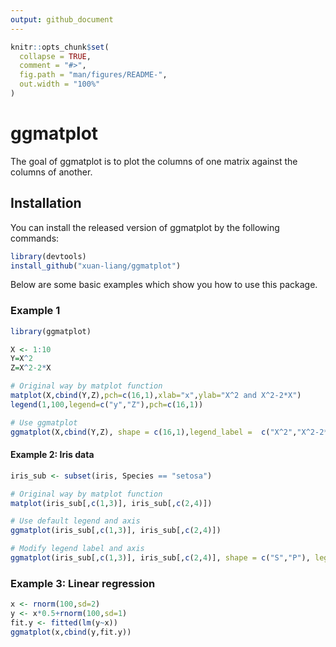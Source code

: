 ```yaml
---
output: github_document
---
```


<!-- README.md is generated from README.Rmd. Please edit that file -->

```r
knitr::opts_chunk$set(
  collapse = TRUE,
  comment = "#>",
  fig.path = "man/figures/README-",
  out.width = "100%"
)
```
# ggmatplot

<!-- badges: start -->
<!-- badges: end -->

The goal of ggmatplot is to plot the columns of one matrix against the columns of another.

## Installation

You can install the released version of ggmatplot by the following commands:

```r
library(devtools)
install_github("xuan-liang/ggmatplot")
```

Below are some basic examples which show you how to use this package.


### Example 1

```r
library(ggmatplot)
```

```r
X <- 1:10
Y=X^2
Z=X^2-2*X

# Original way by matplot function
matplot(X,cbind(Y,Z),pch=c(16,1),xlab="x",ylab="X^2 and X^2-2*X")
legend(1,100,legend=c("y","Z"),pch=c(16,1)) 

# Use ggmatplot
ggmatplot(X,cbind(Y,Z), shape = c(16,1),legend_label =  c("X^2","X^2-2*X"),legend_title = "",geom=c("point","line"))
```

#### Example 2: Iris data

```r
iris_sub <- subset(iris, Species == "setosa")

# Original way by matplot function
matplot(iris_sub[,c(1,3)], iris_sub[,c(2,4)])

# Use default legend and axis
ggmatplot(iris_sub[,c(1,3)], iris_sub[,c(2,4)])

# Modify legend label and axis
ggmatplot(iris_sub[,c(1,3)], iris_sub[,c(2,4)], shape = c("S","P"), legend_label =  c("Sepal","Petal"), legend_title = "", xlab = "Length", ylab="Width")
```

### Example 3: Linear regression

```r
x <- rnorm(100,sd=2)
y <- x*0.5+rnorm(100,sd=1)
fit.y <- fitted(lm(y~x))
ggmatplot(x,cbind(y,fit.y))
```
